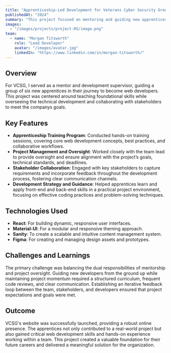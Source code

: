 ```yaml
---
title: "Apprenticeship-Led Development for Veterans Cyber Security Group"
publishedAt: "2024"
summary: "This project focused on mentoring and guiding new apprentices through the full cycle of web development for a company called Veterans Cybersecurity Group"
images:
  - "/images/projects/project-05/image.png"
team:
  - name: "Morgan Titsworth"
    role: "Lead Developer"
    avatar: "/images/avatar.jpg"
    linkedIn: "https://www.linkedin.com/in/morgan-titsworth/"
---
```


## Overview

For VCSG, I served as a mentor and development supervisor, guiding a group of six new apprentices in their journey to become web developers. This project was centered around teaching foundational skills while overseeing the technical development and collaborating with stakeholders to meet the companys goals.

## Key Features

- **Apprenticeship Training Program**: Conducted hands-on training sessions, covering core web development concepts, best practices, and collaborative workflows.
- **Project Management and Oversight**: Worked closely with the team lead to provide oversight and ensure alignment with the project’s goals, technical standards, and deadlines.
- **Stakeholder Collaboration**: Engaged with key stakeholders to capture requirements and incorporate feedback throughout the development process, fostering clear communication channels.
- **Development Strategy and Guidance**: Helped apprentices learn and apply front-end and back-end skills in a practical project environment, focusing on effective coding practices and problem-solving techniques.

## Technologies Used

- **React**: For building dynamic, responsive user interfaces.
- **Material-UI**: For a modular and responsive theming approach.
- **Sanity**: To create a scalable and intuitive content management system.
- **Figma**: For creating and managing design assets and prototypes.

## Challenges and Learnings

The primary challenge was balancing the dual responsibilities of mentorship and project oversight. Guiding new developers from the ground up while maintaining project momentum required a structured curriculum, frequent code reviews, and clear communication. Establishing an iterative feedback loop between the team, stakeholders, and developers ensured that project expectations and goals were met.

## Outcome

VCSG's website was successfully launched, providing a robust online presence. The apprentices not only contributed to a real-world project but also gained critical web development skills and hands-on experience working within a team. This project created a valuable foundation for their future careers and delivered a meaningful solution for the organization.
